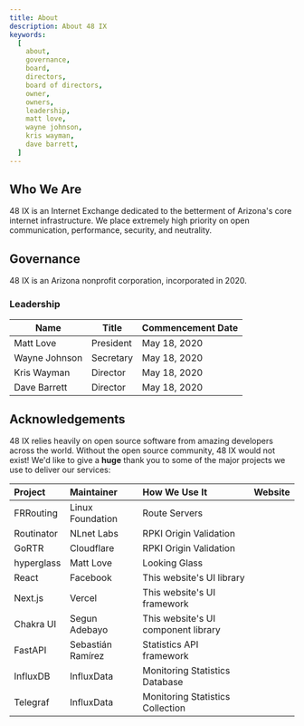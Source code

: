 ```yaml
---
title: About
description: About 48 IX
keywords:
  [
    about,
    governance,
    board,
    directors,
    board of directors,
    owner,
    owners,
    leadership,
    matt love,
    wayne johnson,
    kris wayman,
    dave barrett,
  ]
---
```


## Who We Are

48 IX is an Internet Exchange dedicated to the betterment of Arizona's core internet infrastructure. We place extremely high priority on open communication, performance, security, and neutrality.

## Governance

48 IX is an Arizona nonprofit corporation, incorporated in 2020.

### Leadership

| Name          | Title     | Commencement Date |
| ------------- | --------- | ----------------- |
| Matt Love     | President | May 18, 2020      |
| Wayne Johnson | Secretary | May 18, 2020      |
| Kris Wayman   | Director  | May 18, 2020      |
| Dave Barrett  | Director  | May 18, 2020      |

## Acknowledgements

48 IX relies heavily on open source software from amazing developers across the world. Without the open source community, 48 IX would not exist! We'd like to give a **huge** thank you to some of the major projects we use to deliver our services:

| Project    | Maintainer        | How We Use It                       | Website                                                                    |
| :--------- | :---------------- | :---------------------------------- | :------------------------------------------------------------------------- |
| FRRouting  | Linux Foundation  | Route Servers                       | <ExtLink to="https://frrouting.org" />                                     |
| Routinator | NLnet Labs        | RPKI Origin Validation              | <ExtLink to="https://www.nlnetlabs.nl/projects/rpki/routinator/" />        |
| GoRTR      | Cloudflare        | RPKI Origin Validation              | <ExtLink to="https://github.com/cloudflare/gortr" />                       |
| hyperglass | Matt Love         | Looking Glass                       | <ExtLink to="https://hyperglass.io" />                                     |
| React      | Facebook          | This website's UI library           | <ExtLink to="https://reactjs.org/" />                                      |
| Next.js    | Vercel            | This website's UI framework         | <ExtLink to="https://nextjs.org/" />                                       |
| Chakra UI  | Segun Adebayo     | This website's UI component library | <ExtLink to="https://chakra-ui.com/" />                                    |
| FastAPI    | Sebastián Ramírez | Statistics API framework            | <ExtLink to="https://fastapi.tiangolo.com/" />                             |
| InfluxDB   | InfluxData        | Monitoring Statistics Database      | <ExtLink to="https://www.influxdata.com/products/influxdb-overview/" />    |
| Telegraf   | InfluxData        | Monitoring Statistics Collection    | <ExtLink to="https://www.influxdata.com/time-series-platform/telegraf/" /> |
